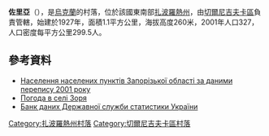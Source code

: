 {{coord|47|16|15|N|36|22|1|E|scale:100000|display=title}}

'''佐里亞'''（{{lang-uk|Зоря}}），是[[烏克蘭|烏克蘭]]的村落，位於該國東南部[[扎波羅熱州|扎波羅熱州]]，由[[切爾尼吉夫卡區|切爾尼吉夫卡區]]負責管轄，始建於1927年，面積1.1平方公里，海拔高度260米，2001年人口327，人口密度每平方公里299.5人。

==參考資料==
*[http://pop-stat.mashke.org/ukraine-census-2001/zaporizka.htm Населення населених пунктів Запорізької області за даними перепису 2001 року]{{Wayback|url=http://pop-stat.mashke.org/ukraine-census-2001/zaporizka.htm |date=20170421080132 }}
* [http://weather.in.ua/ua/zaporozhskaja/9148 Погода в селі Зоря]{{Wayback|url=http://weather.in.ua/ua/zaporozhskaja/9148 |date=20111220044209 }}
* [https://web.archive.org/web/20140731182036/http://database.ukrcensus.gov.ua/Mult/Database/Census/databasetree_uk.asp Банк даних Державної служби статистики України]{{ref-uk}}

[[Category:扎波羅熱州村落|Category:扎波羅熱州村落]]
[[Category:切爾尼吉夫卡區村落|Category:切爾尼吉夫卡區村落]]


{{Zaporizhia-geo-stub}}